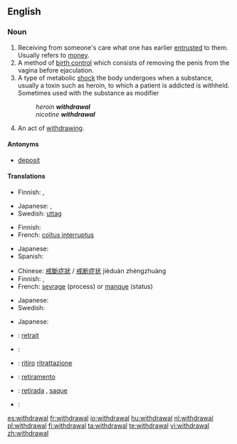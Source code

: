 ==English==
{{wikipedia}}

===Noun===
{{en-noun}}

# Receiving from someone's care what one has earlier [[entrusted]] to them.  Usually refers to [[money]].
# A method of [[birth control]] which consists of removing the penis from the vagina before ejaculation.
# A type of metabolic [[shock]] the body undergoes when a substance, usually a toxin such as heroin, to which a patient is addicted is withheld. Sometimes used with the substance as modifier
#: ''heroin '''withdrawal'''''
#: ''nicotine '''withdrawal'''''
# An act of [[withdraw]]ing.

====Antonyms====
* {{sense|receiving from someone's care}} [[deposit]]

====Translations====
{{trans-top|receiving from someone's care what one has earlier entrusted to them}}
* Finnish: {{t-|fi|nosto}} {{qualifier|money from a bank}}, {{t+|fi|otto}} {{qualifier|money from a bank}}
{{trans-mid}}
* Japanese: {{t|ja|引き出し|tr=hikidashi|sc=Jpan}}, {{t|ja|出金|tr=shukkin|sc=Jpan}}
*Swedish: [[uttag]] {{c}} {{qualifier|money from a bank}}
{{trans-bottom}}

{{trans-top|a method of birth control}}
* Finnish: {{t-|fi|keskeytetty yhdyntä}}
* French: [[coïtus interruptus]]
{{trans-mid}}
* Japanese: {{t|ja|膣外射精|tr=chitsugai-shasei|sc=Jpan}}
* Spanish: {{t-|es|coitus interruptus}}
{{trans-bottom}}

{{trans-top|a type of metabolic shock}}
* Chinese: [[戒斷症狀]] / [[戒断症状]] jièduàn zhèngzhuàng 
* Finnish: {{t-|fi|vierotusoireet|p}}, {{t-|fi|vieroitus}}
* French: [[sevrage]] {{m}} (process) or [[manque]] {{m}} (status)
{{trans-mid}}
* Japanese: {{t|ja|禁断症状|tr=きんだんしょうじょう, kindan-shōjō|sc=Jpan}}
* Swedish: {{t+|sv|abstinens|c}}
{{trans-bottom}}

{{trans-top|an act of withdrawing}}
{{trans-mid}}
* Japanese: {{t|ja|引き出し|tr=ひきだし, hikidashi|sc=Jpan}}
{{trans-bottom}}

{{checktrans-top}}
*{{ttbc|French}}: [[retrait]] {{m}}
*{{ttbc|Greek}}: {{t|el|απόσυρση|f|sc=Grek}}
*{{ttbc|Italian}}: [[ritiro]] [[ritrattazione]]
*{{ttbc|Interlingua}}: [[retiramento]]
{{checktrans-mid}}
*{{ttbc|Portuguese}}: [[retirada]] {{f}}, [[saque]] {{m}}
*{{ttbc|Spanish}}: {{t-|es|retirada}}
{{checktrans-bottom}}

[[es:withdrawal]]
[[fr:withdrawal]]
[[io:withdrawal]]
[[hu:withdrawal]]
[[nl:withdrawal]]
[[pl:withdrawal]]
[[fi:withdrawal]]
[[ta:withdrawal]]
[[te:withdrawal]]
[[vi:withdrawal]]
[[zh:withdrawal]]